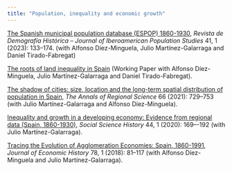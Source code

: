 ```yaml
---
title: "Population, inequality and economic growth"
---
```


[The Spanish municipal population database (ESPOP) 1860-1930](papers/esparel-2023.pdf), *Revista de Demografía Histórica – Journal of Iberoamerican Population Studies* 41, 1 (2023): 133–174. (with Alfonso Díez-Minguela, Julio Martínez-Galarraga and Daniel Tirado-Fabregat) 

[The roots of land inequality in Spain](roots-inequality-2021.pdf) (Working Paper with Alfonso Díez-Minguela, Julio Martínez-Galarraga and Daniel Tirado-Fabregat).

[The shadow of cities: size, location and the long-term spatial distribution of population in Spain](papers/shadows-cities-2021.pdf), *The Annals of Regional Science* 66 (2021): 729–753 (with Julio Martínez-Galarraga and Alfonso Díez-Minguela).

[Inequality and growth in a developing economy: Evidence from regional data (Spain, 1860-1930)](papers/inequality-growth-2020.pdf), *Social Science History* 44, 1 (2020): 169–-192 (with Julio Martínez-Galarraga).

[Tracing the Evolution of Agglomeration Economies: Spain, 1860-1991](papers/tracing-agglomeration-2018.pdf), *Journal of Economic History* 78, 1 (2018): 81–117 (with Alfonso Díez-Minguela and Julio Martínez-Galarraga).